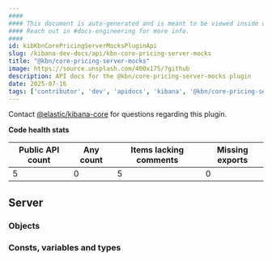 ```yaml
---
####
#### This document is auto-generated and is meant to be viewed inside our experimental, new docs system.
#### Reach out in #docs-engineering for more info.
####
id: kibKbnCorePricingServerMocksPluginApi
slug: /kibana-dev-docs/api/kbn-core-pricing-server-mocks
title: "@kbn/core-pricing-server-mocks"
image: https://source.unsplash.com/400x175/?github
description: API docs for the @kbn/core-pricing-server-mocks plugin
date: 2025-07-16
tags: ['contributor', 'dev', 'apidocs', 'kibana', '@kbn/core-pricing-server-mocks']
---
```




Contact [@elastic/kibana-core](https://github.com/orgs/elastic/teams/kibana-core) for questions regarding this plugin.

**Code health stats**

| Public API count  | Any count | Items lacking comments | Missing exports |
|-------------------|-----------|------------------------|-----------------|
| 5 | 0 | 5 | 0 |

## Server

### Objects
<DocDefinitionList data={kbnCorePricingServerMocksObj.server.objects}/>

### Consts, variables and types
<DocDefinitionList data={kbnCorePricingServerMocksObj.server.misc}/>

